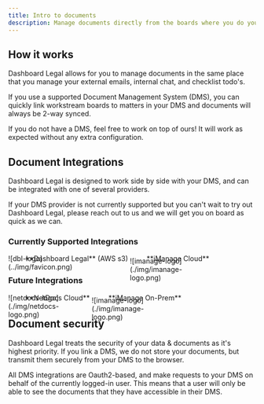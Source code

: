 ```yaml
---
title: Intro to documents
description: Manage documents directly from the boards where you do your work
---
```



## How it works

Dashboard Legal allows for you to manage documents in the same place that you manage your external emails, internal chat, and checklist todo's.

If you use a supported Document Management System (DMS), you can quickly link workstream boards to matters in your DMS and documents will always be 2-way synced.

If you do not have a DMS, feel free to work on top of ours! It will work as expected without any extra configuration.


## Document Integrations

Dashboard Legal is designed to work side by side with your DMS, and can be integrated with one of several providers.

If your DMS provider is not currently supported but you can't wait to try out Dashboard Legal, please reach out to us and we will get you on board as quick as we can.

### Currently Supported Integrations
<div style="display:inline-flex;height: 20px;width:20px;margin-right:10px;">![dbl-logo](../img/favicon.png)</div> **Dashboard Legal** (AWS s3)

<div style="display:inline-flex;height: 20px;width:20px;margin-right:10px;bottom:-5px;position:relative;">![imanage-logo](./img/imanage-logo.png)</div> **iManage Cloud**

### Future Integrations
<div style="display:inline-flex;height: 20px;width:20px;margin-right:10px;">![netdocs-logo](./img/netdocs-logo.png)</div> **NetDocs Cloud**

<div style="display:inline-flex;height: 20px;width:20px;margin-right:10px;bottom:-5px;position:relative;">![imanage-logo](./img/imanage-logo.png)</div> **iManage On-Prem**


## Document security

Dashboard Legal treats the security of your data & documents as it's highest priority. If you link a DMS, we do not store your documents, but transmit them securely from your DMS to the browser.

All DMS integrations are Oauth2-based, and make requests to your DMS on behalf of the currently logged-in user. This means that a user will only be able to see the documents that they have accessible in their DMS.

